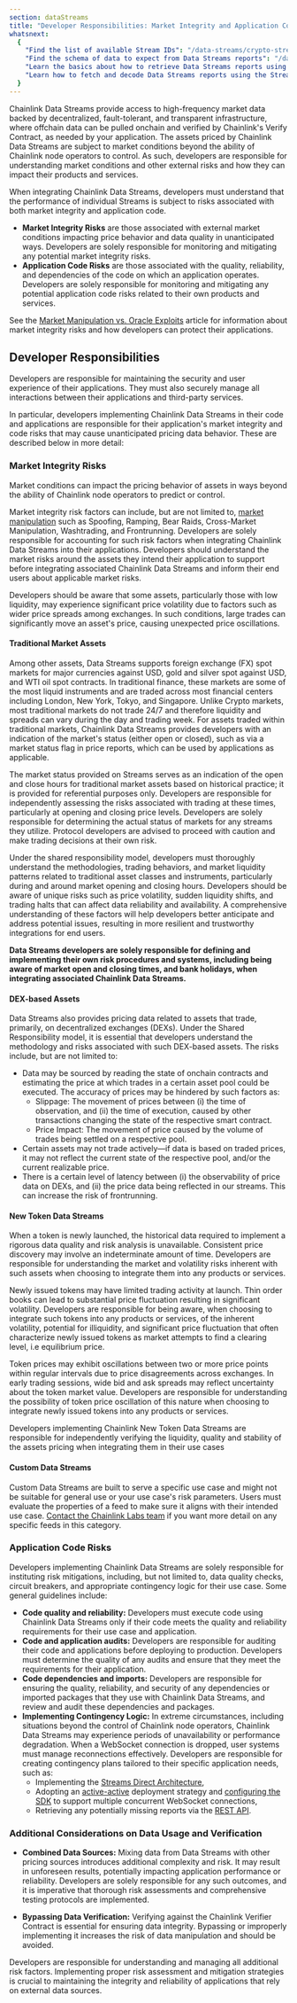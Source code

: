 ```yaml
---
section: dataStreams
title: "Developer Responsibilities: Market Integrity and Application Code Risks"
whatsnext:
  {
    "Find the list of available Stream IDs": "/data-streams/crypto-streams",
    "Find the schema of data to expect from Data Streams reports": "/data-streams/reference/report-schema",
    "Learn the basics about how to retrieve Data Streams reports using the Streams Trade implementation": "/data-streams/getting-started",
    "Learn how to fetch and decode Data Streams reports using the Streams Direct API": "/data-streams/tutorials/streams-direct/streams-direct-api",
  }
---
```



<DataStreams section="dsNotes" />

Chainlink Data Streams provide access to high-frequency market data backed by decentralized, fault-tolerant, and transparent infrastructure, where offchain data can be pulled onchain and verified by Chainlink's Verify Contract, as needed by your application. The assets priced by Chainlink Data Streams are subject to market conditions beyond the ability of Chainlink node operators to control. As such, developers are responsible for understanding market conditions and other external risks and how they can impact their products and services.

When integrating Chainlink Data Streams, developers must understand that the performance of individual Streams is subject to risks associated with both market integrity and application code.

- **Market Integrity Risks** are those associated with external market conditions impacting price behavior and data quality in unanticipated ways. Developers are solely responsible for monitoring and mitigating any potential market integrity risks.
- **Application Code Risks** are those associated with the quality, reliability, and dependencies of the code on which an application operates. Developers are solely responsible for monitoring and mitigating any potential application code risks related to their own products and services.

See the [Market Manipulation vs. Oracle Exploits](https://chain.link/education-hub/market-manipulation-vs-oracle-exploits) article for information about market integrity risks and how developers can protect their applications.

## Developer Responsibilities

Developers are responsible for maintaining the security and user experience of their applications. They must also securely manage all interactions between their applications and third-party services.

In particular, developers implementing Chainlink Data Streams in their code and applications are responsible for their application's market integrity and code risks that may cause unanticipated pricing data behavior. These are described below in more detail:

### Market Integrity Risks

Market conditions can impact the pricing behavior of assets in ways beyond the ability of Chainlink node operators to predict or control.

Market integrity risk factors can include, but are not limited to, [market manipulation](https://chain.link/education-hub/market-manipulation-vs-oracle-exploits) such as Spoofing, Ramping, Bear Raids, Cross-Market Manipulation, Washtrading, and Frontrunning. Developers are solely responsible for accounting for such risk factors when integrating Chainlink Data Streams into their applications. Developers should understand the market risks around the assets they intend their application to support before integrating associated Chainlink Data Streams and inform their end users about applicable market risks.

Developers should be aware that some assets, particularly those with low liquidity, may experience significant price volatility due to factors such as wider price spreads among exchanges. In such conditions, large trades can significantly move an asset's price, causing unexpected price oscillations.

#### Traditional Market Assets

Among other assets, Data Streams supports foreign exchange (FX) spot markets for major currencies against USD, gold and silver spot against USD, and WTI oil spot contracts. In traditional finance, these markets are some of the most liquid instruments and are traded across most financial centers including London, New York, Tokyo, and Singapore. Unlike Crypto markets, most traditional markets do not trade 24/7 and therefore liquidity and spreads can vary during the day and trading week. For assets traded within traditional markets, Chainlink Data Streams provides developers with an indication of the market's status (either open or closed), such as via a market status flag in price reports, which can be used by applications as applicable.

The market status provided on Streams serves as an indication of the open and close hours for traditional market assets based on historical practice; it is provided for referential purposes only. Developers are responsible for independently assessing the risks associated with trading at these times, particularly at opening and closing price levels. Developers are solely responsible for determining the actual status of markets for any streams they utilize. Protocol developers are advised to proceed with caution and make trading decisions at their own risk.

Under the shared responsibility model, developers must thoroughly understand the methodologies, trading behaviors, and market liquidity patterns related to traditional asset classes and instruments, particularly during and around market opening and closing hours. Developers should be aware of unique risks such as price volatility, sudden liquidity shifts, and trading halts that can affect data reliability and availability. A comprehensive understanding of these factors will help developers better anticipate and address potential issues, resulting in more resilient and trustworthy integrations for end users.

**Data Streams developers are solely responsible for defining and implementing their own risk procedures and systems, including being aware of market open and closing times, and bank holidays, when integrating associated Chainlink Data Streams.**

#### DEX-based Assets

Data Streams also provides pricing data related to assets that trade, primarily, on decentralized exchanges (DEXs). Under the Shared Responsibility model, it is essential that developers understand the methodology and risks associated with such DEX-based assets. The risks include, but are not limited to:

- Data may be sourced by reading the state of onchain contracts and estimating the price at which trades in a certain asset pool could be executed. The accuracy of prices may be hindered by such factors as:
  - Slippage: The movement of prices between (i) the time of observation, and (ii) the time of execution, caused by other transactions changing the state of the respective smart contract.
  - Price Impact: The movement of price caused by the volume of trades being settled on a respective pool.
- Certain assets may not trade actively—if data is based on traded prices, it may not reflect the current state of the respective pool, and/or the current realizable price.
- There is a certain level of latency between (i) the observability of price data on DEXs, and (ii) the price data being reflected in our streams. This can increase the risk of frontrunning.

#### New Token Data Streams

When a token is newly launched, the historical data required to implement a rigorous data quality and risk analysis is unavailable. Consistent price discovery may involve an indeterminate amount of time. Developers are responsible for understanding the market and volatility risks inherent with such assets when choosing to integrate them into any products or services.

Newly issued tokens may have limited trading activity at launch. Thin order books can lead to substantial price fluctuation resulting in significant volatility. Developers are responsible for being aware, when choosing to integrate such tokens into any products or services, of the inherent volatility, potential for illiquidity, and significant price fluctuation that often characterize newly issued tokens as market attempts to find a clearing level, i.e equilibrium price.

Token prices may exhibit oscillations between two or more price points within regular intervals due to price disagreements across exchanges. In early trading sessions, wide bid and ask spreads may reflect uncertainty about the token market value. Developers are responsible for understanding the possibility of token price oscillation of this nature when choosing to integrate newly issued tokens into any products or services.

Developers implementing Chainlink New Token Data Streams are responsible for independently verifying the liquidity, quality and stability of the assets pricing when integrating them in their use cases

#### Custom Data Streams

Custom Data Streams are built to serve a specific use case and might not be suitable for general use or your use case's risk parameters. Users must evaluate the properties of a feed to make sure it aligns with their intended use case. [Contact the Chainlink Labs team](https://chain.link/contact?ref_id=DataStreams) if you want more detail on any specific feeds in this category.

### Application Code Risks

Developers implementing Chainlink Data Streams are solely responsible for instituting risk mitigations, including, but not limited to, data quality checks, circuit breakers, and appropriate contingency logic for their use case. Some general guidelines include:

- **Code quality and reliability:** Developers must execute code using Chainlink Data Streams only if their code meets the quality and reliability requirements for their use case and application.
- **Code and application audits:** Developers are responsible for auditing their code and applications before deploying to production. Developers must determine the quality of any audits and ensure that they meet the requirements for their application.
- **Code dependencies and imports:** Developers are responsible for ensuring the quality, reliability, and security of any dependencies or imported packages that they use with Chainlink Data Streams, and review and audit these dependencies and packages.
- **Implementing Contingency Logic:** In extreme circumstances, including situations beyond the control of Chainlink node operators, Chainlink Data Streams may experience periods of unavailability or performance degradation. When a WebSocket connection is dropped, user systems must manage reconnections effectively. Developers are responsible for creating contingency plans tailored to their specific application needs, such as:
  - Implementing the [Streams Direct Architecture](/data-streams/architecture#streams-direct-architecture),
  - Adopting an [active-active](/data-streams/architecture#active-active-multi-site-deployment) deployment strategy and [configuring the SDK](/data-streams/reference/streams-direct/streams-direct-go-sdk#config-struct) to support multiple concurrent WebSocket connections,
  - Retrieving any potentially missing reports via the [REST API](/data-streams/reference/streams-direct/streams-direct-interface-api).

### Additional Considerations on Data Usage and Verification

- **Combined Data Sources:** Mixing data from Data Streams with other pricing sources introduces additional complexity and risk. It may result in unforeseen results, potentially impacting application performance or reliability. Developers are solely responsible for any such outcomes, and it is imperative that thorough risk assessments and comprehensive testing protocols are implemented.

- **Bypassing Data Verification:** Verifying against the Chainlink Verifier Contract is essential for ensuring data integrity. Bypassing or improperly implementing it increases the risk of data manipulation and should be avoided.

Developers are responsible for understanding and managing all additional risk factors. Implementing proper risk assessment and mitigation strategies is crucial to maintaining the integrity and reliability of applications that rely on external data sources.
